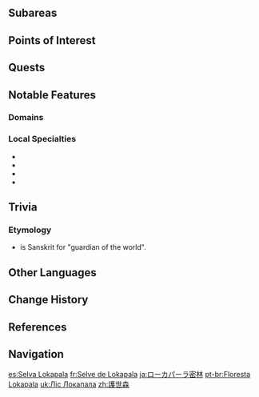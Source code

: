 {{Location Infobox
|image        = <gallery>
Lokapala Jungle.png|In-Game
Lokapala Jungle Map.png|Map
</gallery>
|type         = Area
|region       = Sumeru
|subregion    = Dharma Forest
}}
<!--{{Description| | }}-->
{{Location Intro|description=<p>The area spans near the north coast of [[Dharma Forest]]. It begins at [[Mawtiyima Forest]], which is close to [[Minlin]] and [[Chenyu Vale: Southern Mountain]], ends at the west slope of a nameless mountain to the west of [[Bayda Harbor]], connecting with [[Desert of Hadramaveth]] and [[Realm of Farakhkert]].</p>}}

==Subareas==
{{Locations by Category Table|type=Subareas}}

==Points of Interest==
{{Locations by Category Table|type=Points of Interest}}

==Quests==
{{Quests by Category List|heo=1}}

==Notable Features==
===Domains===
{{Domains by Category Gallery}}

===Local Specialties===
* {{Item|Rukkhashava Mushrooms}}
* {{Item|Kalpalata Lotus}}
* {{Item|Nilotpala Lotus}}
* {{Item|Padisarah}}
<!--
==Soundtracks==
{{Soundtracks by Category Table|{{subst:PAGENAME}} Soundtracks|header={{subst:PAGENAME}}}}
-->
==Trivia==
===Etymology===
* {{Lang|''{{w|Lokapala}}''|sa=लोकपाल}} is Sanskrit for "guardian of the world".

==Other Languages==
{{Other Languages
|en        = Lokapala Jungle
|zhs       = 护世森
|zhs_rm    = Hùshì-sēn
|zh_tl     = World Guardian Forest
|zht       = 護世森
|zht_rm    = Hùshì-sēn
|ja        = ローカパーラ{{Rubi|密|みつ|林|りん}}
|ja_rm     = Rookapaara Mitsurin<ref>[[Map]], Label: Lokapala Jungle (Japanese)</ref>
|ja_tl     = Lokapala Jungle
|ko        = 로카팔라 숲
|ko_tl     = Lokapala Forest
|es        = Selva Lokapala
|es_tl     = Lokapala Selva
|fr        = Selve de Lokapala
|fr_tl     = Lokapala Selva
|ru        = Джунгли Локапал
|ru_tl     = Lokapala Jungle
|th        = Lokapala Jungle
|vi        = Rừng Lokapala
|vi_tl     = 
|de        = Lokapala-Wald
|de_tl     = Lokapala Forest
|id        = Lokapala Jungle
|pt        = Floresta Lokapala
|pt_tl     = 
|tr        = Lokapala Ormanı
|tr_tl     = Lokapala Forest
|it        = Giungla di Lakopala
|it_tl     = Lokapala Jungle
}}

==Change History==
{{Change History|3.0}}

==References==
{{Reflist}}

==Navigation==
{{Area Navbox|Sumeru}}

[[es:Selva Lokapala]]
[[fr:Selve de Lokapala]]
[[ja:ローカパーラ密林]]
[[pt-br:Floresta Lokapala]]
[[uk:Ліс Локапала]]
[[zh:護世森]]